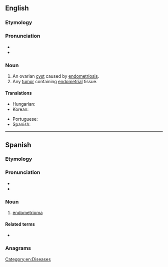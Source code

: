 ==English==

===Etymology===
{{suffix|en|endometrium|oma}}

===Pronunciation===
* {{IPA|en|/ˌendəmitɹiˈəʊmə/}}
* {{rhymes|en|əʊmə}}

===Noun===
{{en-noun|s|endometriomata}}

# An ovarian [[cyst]] caused by [[endometriosis]].
# Any [[tumor]] containing [[endometrial]] tissue.

====Translations====
{{trans-top|ovarian cyst}}
* Hungarian: {{t|hu|endometrióma}}
* Korean: {{t|ko|자궁내막종}}
{{trans-mid}}
* Portuguese: {{t|pt|endometrioma|m}}
* Spanish: {{t|es|endometrioma|m}}
{{trans-bottom}}

[[Category:en:Diseases]]

----

==Spanish==

===Etymology===
{{af|es|endometrio|-oma}}

===Pronunciation===
{{es-IPA}}
* {{rhymes|es|oma|s=5}}
* {{hyph|es|en|do|me|trio|ma}}

===Noun===
{{es-noun|m}}

# [[#ca|endometrioma]]

====Related terms====
* {{l|es|endometriosis}}

===Anagrams===
{{anagrams|es|a=adeeimmnoort|moderamiento}}

{{C|es|Pathology}}